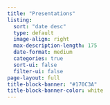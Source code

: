 ```yaml
---
title: "Presentations"
listing:
  sort: "date desc"
  type: default
  image-align: right
  max-description-length: 175
  date-format: medium
  categories: true
  sort-ui: false
  filter-ui: false
page-layout: full
title-block-banner: "#170C3A"
title-block-banner-color: white
---
```

